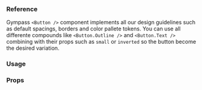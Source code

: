 ### Reference

Gympass `<Button />` component implements all our design guidelines such as default spacings, borders and color pallete tokens.
You can use all differente compounds like `<Button.Outline />` and `<Button.Text />` combining with their props such as `small` or `inverted` so the button become the desired variation.

### Usage

<!--
```javascript reactLive=true center=true
<Button>Find an activity</Button>
``` -->

### Props

<PropsTable component="Button" platform="web" />
